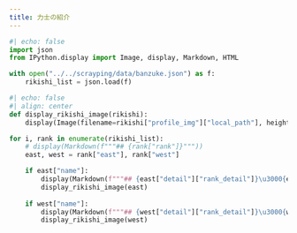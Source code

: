 ```yaml
---
title: 力士の紹介
---
```


```python
#| echo: false
import json
from IPython.display import Image, display, Markdown, HTML

with open("../../scrayping/data/banzuke.json") as f:
    rikishi_list = json.load(f)
```

```python
#| echo: false
#| align: center
def display_rikishi_image(rikishi):
    display(Image(filename=rikishi["profile_img"]["local_path"], height=800))

for i, rank in enumerate(rikishi_list):
    # display(Markdown(f"""## {rank["rank"]}"""))
    east, west = rank["east"], rank["west"]

    if east["name"]:
        display(Markdown(f"""## {east["detail"]["rank_detail"]}\u3000{east["detail"]["full_name"]}"""))
        display_rikishi_image(east)
    
    if west["name"]:
        display(Markdown(f"""## {west["detail"]["rank_detail"]}\u3000{west["detail"]["full_name"]}"""))
        display_rikishi_image(west)

```